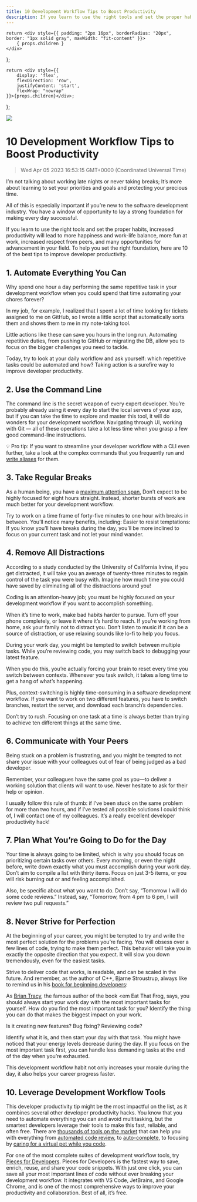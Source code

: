 ```yaml
---
title: 10 Development Workflow Tips to Boost Productivity
description: If you learn to use the right tools and set the proper habits, increased productivity will lead to more happiness and work-life balance, more fun at work, increased respect from peers, and many opportunities for advancement in your field.
---
```


    return <div style={{ padding: "2px 16px", borderRadius: "20px", border: "1px solid gray", maxWidth: "fit-content" }}>
        { props.children }
    </div>
};

    return <div style={{
        display: 'flex',
        flexDirection: 'row',
        justifyContent: 'start',
        flexWrap: "nowrap"
    }}>{props.children}</div>;

};

<link rel="canonical" href="https://code.pieces.app/blog/development-workflow-tips" />

![](https://uploads-ssl.webflow.com/6143afec68f555387049efb3/62f2c25813f471374fc18012_nine%20pro%20tips.jpg)

# 10 Development Workflow Tips to Boost Productivity
> Wed Apr 05 2023 16:53:15 GMT+0000 (Coordinated Universal Time)

I’m not talking about working late nights or never taking breaks; It’s more about learning to set your priorities and goals and protecting your precious time.

All of this is especially important if you’re new to the software development industry. You have a window of opportunity to lay a strong foundation for making every day successful.

If you learn to use the right tools and set the proper habits, increased productivity will lead to more happiness and work-life balance, more fun at work, increased respect from peers, and many opportunities for advancement in your field.
To help you set the right foundation, here are 10 of the best tips to improve developer productivity.

## 1. Automate Everything You Can
Why spend one hour a day performing the same repetitive task in your development workflow when you could spend that time automating your chores forever?

In my job, for example, I realized that I spent a lot of time looking for tickets assigned to me on GitHub, so I wrote a little script that automatically sorts them and shows them to me in my note-taking tool.

Little actions like these can save you hours in the long run. Automating repetitive duties, from pushing to GitHub or migrating the DB, allow you to focus on the bigger challenges you need to tackle.

Today, try to look at your daily workflow and ask yourself: which repetitive tasks could be automated and how? Taking action is a surefire way to improve developer productivity.

## 2. Use the Command Line
The command line is the secret weapon of every expert developer. You’re probably already using it every day to start the local servers of your app, but if you can take the time to explore and master this tool, it will do wonders for your development workflow.
Navigating through UI, working with Git — all of these operations take a lot less time when you grasp a few good command-line instructions.

💡 Pro tip: If you want to streamline your developer workflow with a CLI even further, take a look at the complex commands that you frequently run and <a href="https://jonsuh.com/blog/bash-command-line-shortcuts/" target="_blank">write aliases</a> for them.

## 3. Take Regular Breaks
As a human being, you have a <a href="https://en.wikipedia.org/wiki/Attention_span" target="_blank">maximum attention span.</a> Don’t expect to be highly focused for eight hours straight. Instead, shorter bursts of work are much better for your development workflow.

Try to work on a time frame of forty-five minutes to one hour with breaks in between. You’ll notice many benefits, including:
Easier to resist temptations: If you know you’ll have breaks during the day, you’ll be more inclined to focus on your current task and not let your mind wander.

## 4. Remove All Distractions
According to a study conducted by the University of California Irvine, if you get distracted, it will take you an average of twenty-three minutes to regain control of the task you were busy with. Imagine how much time you could have saved by eliminating all of the distractions around you!

Coding is an attention-heavy job; you must be highly focused on your development workflow if you want to accomplish something.

When it’s time to work, make bad habits harder to pursue. Turn off your phone completely, or leave it where it’s hard to reach. If you’re working from home, ask your family not to distract you.
Don’t listen to music if it can be a source of distraction, or use relaxing sounds like lo-fi to help you focus.

During your work day, you might be tempted to switch between multiple tasks. While you’re reviewing code, you may switch back to debugging your latest feature.

When you do this, you’re actually forcing your brain to reset every time you switch between contexts. Whenever you task switch, it takes a long time to get a hang of what’s happening.

Plus, context-switching is highly time-consuming in a software development workflow. If you want to work on two different features, you have to switch branches, restart the server, and download each branch’s dependencies.

Don’t try to rush. Focusing on one task at a time is always better than trying to achieve ten different things at the same time.

## 6. Communicate with Your Peers
Being stuck on a problem is frustrating, and you might be tempted to not share your issue with your colleagues out of fear of being judged as a bad developer.

Remember, your colleagues have the same goal as you—to deliver a working solution that clients will want to use. Never hesitate to ask for their help or opinion.

I usually follow this rule of thumb: if I’ve been stuck on the same problem for more than two hours, and if I’ve tested all possible solutions I could think of, I will contact one of my colleagues. It’s a really excellent developer productivity hack!

## 7. Plan What You’re Going to Do for the Day
Your time is always going to be limited, which is why you should focus on prioritizing certain tasks over others.
Every morning, or even the night before, write down exactly what you must accomplish during your work day. Don’t aim to compile a list with thirty items. Focus on just 3-5 items, or you will risk burning out or and feeling accomplished.

Also, be specific about what you want to do. Don’t say, “Tomorrow I will do some code reviews.” Instead, say, “Tomorrow, from 4 pm to 6 pm, I will review two pull requests.”

## 8. Never Strive for Perfection
At the beginning of your career, you might be tempted to try and write the most perfect solution for the problems you’re facing. You will obsess over a few lines of code, trying to make them perfect.
This behavior will take you in exactly the opposite direction that you expect. It will slow you down tremendously, even for the easiest tasks.

Strive to deliver code that works, is readable, and can be scaled in the future. And remember, as the author of C++, Bjarne Stroustrup, always like to remind us in his <a href="https://www.stroustrup.com/programming.html" target="_blank">book for beginning developers</a>:

As <a href="https://www.briantracy.com/blog/time-management/the-truth-about-frogs/" target="_blank">Brian Tracy</a>, the famous author of the book <em Eat That Frog, says, you should always start your work day with the most important tasks for yourself.
How do you find the most important task for you? Identify the thing you can do that makes the biggest impact on your work.

Is it creating new features? Bug fixing? Reviewing code?

Identify what it is, and then start your day with that task.
You might have noticed that your energy levels decrease during the day. If you focus on the most important task first, you can handle less demanding tasks at the end of the day when you’re exhausted.

This development workflow habit not only increases your morale during the day, it also helps your career progress faster.

## 10. Leverage Development Workflow Tools
This developer productivity tip might be the most impactful on the list, as it combines several other developer productivity hacks. You know that you need to automate everything you can and avoid multitasking, but the smartest developers leverage their tools to make this fast, reliable, and often free. 
There are <a href="https://code.pieces.app/blog/best-developer-productivity-tools" target="_blank">thousands of tools on the market</a> that can help you with everything from <a href="https://snyk.io/product/" target="_blank">automated code review</a>, to <a href="https://github.com/features/copilot" target="_blank">auto-complete</a>, to focusing by <a href="https://marketplace.visualstudio.com/items?itemName=tonybaloney.vscode-pets" target="_blank">caring for a virtual pet while you code</a>.

For one of the most complete suites of development workflow tools, try <a href="https://code.pieces.app/install" target="_blank">Pieces for Developers</a>. Pieces for Developers is the fastest way to save, enrich, reuse, and share your code snippets. With just one click, you can save all your most important lines of code without ever breaking your development workflow. It integrates with VS Code, JetBrains, and Google Chrome, and is one of the most comprehensive ways to improve your productivity and collaboration. Best of all, it’s free.
